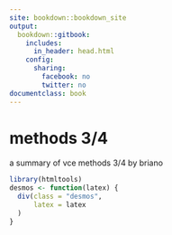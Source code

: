 ---
site: bookdown::bookdown_site
output:
  bookdown::gitbook:
    includes:
      in_header: head.html
    config:
      sharing:
        facebook: no
        twitter: no
documentclass: book
---

# methods 3/4 {-}

a summary of vce methods 3/4 by briano

```{r include=FALSE}
library(htmltools)
desmos <- function(latex) {
  div(class = "desmos",
      latex = latex
  )
}
```